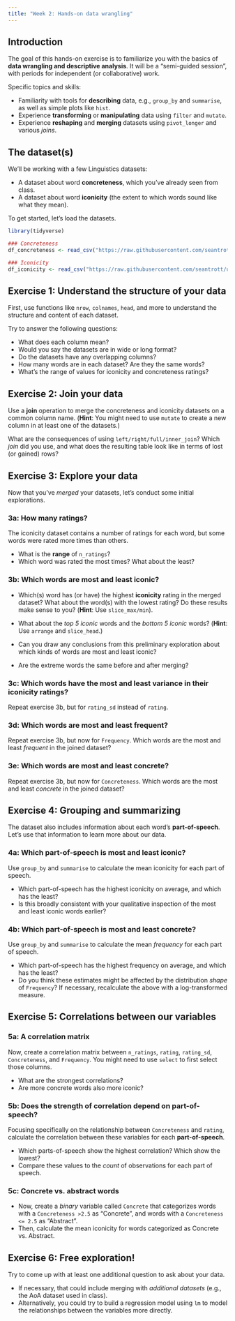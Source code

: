```yaml
---
title: "Week 2: Hands-on data wrangling"
---
```


## Introduction

The goal of this hands-on exercise is to familiarize you with the basics of **data wrangling and descriptive analysis**. It will be a "semi-guided session", with periods for independent (or collaborative) work.

Specific topics and skills:

- Familiarity with tools for **describing** data, e.g., `group_by` and `summarise`, as well as simple plots like `hist`. 
- Experience **transforming** or **manipulating** data using `filter` and `mutate`.
- Experience **reshaping** and **merging** datasets using `pivot_longer` and various *joins*. 

## The dataset(s)

We'll be working with a few Linguistics datasets:

- A dataset about word **concreteness**, which you've already seen from class.  
- A dataset about word **iconicity** (the extent to which words sound like what they mean). 


To get started, let's load the datasets.


```r
library(tidyverse)

### Concreteness
df_concreteness <- read_csv("https://raw.githubusercontent.com/seantrott/ucsd_css211_datasets/main/main/wrangling/concreteness.csv")

### Iconicity
df_iconicity <- read_csv("https://raw.githubusercontent.com/seantrott/ucsd_css211_datasets/main/main/wrangling/iconicity.csv")
```

## Exercise 1: Understand the structure of your data

First, use functions like `nrow`, `colnames`, `head`, and more to understand the structure and content of each dataset.

Try to answer the following questions:

- What does each column mean? 
- Would you say the datasets are in wide or long format?  
- Do the datasets have any overlapping columns?  
- How many words are in each dataset? Are they the same words?  
- What's the range of values for iconicity and concreteness ratings?  

## Exercise 2: Join your data

Use a **join** operation to merge the concreteness and iconicity datasets on a common column name. (**Hint**: You might need to use `mutate` to create a new column in at least one of the datasets.)

What are the consequences of using `left/right/full/inner_join`? Which *join* did you use, and what does the resulting table look like in terms of lost (or gained) rows? 

## Exercise 3: Explore your data

Now that you've *merged* your datasets, let's conduct some initial explorations.

### 3a: How many ratings?

The iconicity dataset contains a number of ratings for each word, but some words were rated more times than others. 

- What is the **range** of `n_ratings`? 
- Which word was rated the most times? What about the least? 

### 3b: Which words are most and least iconic? 

- Which(s) word has (or have) the highest **iconicity** rating in the merged dataset? What about the word(s) with the lowest rating? Do these results make sense to you? (**Hint**: Use `slice_max/min`). 

- What about the *top 5 iconic* words and the *bottom 5 iconic* words? (**Hint**: Use `arrange` and `slice_head`.)

- Can you draw any conclusions from this preliminary exploration about which kinds of words are most and least iconic? 

- Are the extreme words the same before and after merging?

### 3c: Which words have the most and least variance in their iconicity ratings?

Repeat exercise 3b, but for `rating_sd` instead of `rating`. 

### 3d: Which words are most and least frequent?

Repeat exercise 3b, but now for `Frequency`. Which words are the most and least *frequent* in the joined dataset?

### 3e: Which words are most and least concrete?

Repeat exercise 3b, but now for `Concreteness`. Which words are the most and least *concrete* in the joined dataset?


## Exercise 4: Grouping and summarizing

The dataset also includes information about each word's **part-of-speech**. Let's use that information to learn more about our data.

### 4a: Which part-of-speech is most and least iconic?

Use `group_by` and `summarise` to calculate the mean iconicity for each part of speech. 

- Which part-of-speech has the highest iconicity on average, and which has the least?  
- Is this broadly consistent with your qualitative inspection of the most and least iconic words earlier? 

### 4b: Which part-of-speech is most and least concrete?

Use `group_by` and `summarise` to calculate the mean *frequency* for each part of speech. 

- Which part-of-speech has the highest frequency on average, and which has the least?  
- Do you think these estimates might be affected by the distribution *shape* of `Frequency`? If necessary, recalculate the above with a log-transformed measure.


## Exercise 5: Correlations between our variables

### 5a: A correlation matrix

Now, create a correlation matrix between `n_ratings`, `rating`, `rating_sd`, `Concreteness`, and `Frequency`. You might need to use `select` to first select those columns. 

- What are the strongest correlations? 
- Are more concrete words also more iconic?

### 5b: Does the strength of correlation depend on part-of-speech?

Focusing specifically on the relationship between `Concreteness` and `rating`, calculate the correlation between these variables for each **part-of-speech**. 

- Which parts-of-speech show the highest correlation? Which show the lowest? 
- Compare these values to the *count* of observations for each part of speech. 

### 5c: Concrete vs. abstract words

- Now, create a *binary* variable called `Concrete` that categorizes words with a `Concreteness >2.5` as "Concrete", and words with a `Concreteness <= 2.5` as "Abstract".  
- Then, calculate the mean iconicity for words categorized as Concrete vs. Abstract. 


## Exercise 6: Free exploration!

Try to come up with at least one additional question to ask about your data. 

- If necessary, that could include merging with *additional datasets* (e.g., the AoA dataset used in class).  
- Alternatively, you could try to build a regression model using `lm` to model the relationships between the variables more directly. 




